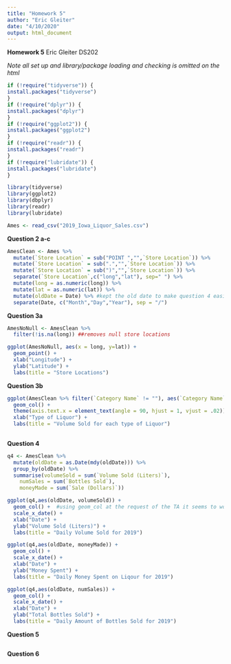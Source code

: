 ```yaml
---
title: "Homework 5"
author: "Eric Gleiter"
date: "4/10/2020"
output: html_document
---
```

**Homework 5**
Eric Gleiter
DS202

*Note all set up and library/package loading and checking is omitted on the html*
```r
if (!require("tidyverse")) {
install.packages("tidyverse")
}
if (!require("dplyr")) {
install.packages("dplyr")
}
if (!require("ggplot2")) {
install.packages("ggplot2")
}
if (!require("readr")) {
install.packages("readr")
}
if (!require("lubridate")) {
install.packages("lubridate")
}

```

```r
library(tidyverse)
library(ggplot2)
library(dbplyr)
library(readr)
library(lubridate)

Ames <- read_csv("2019_Iowa_Liquor_Sales.csv")


```


**Question 2 a-c**
```r
AmesClean <- Ames %>%
  mutate(`Store Location` = sub("POINT ","",`Store Location`)) %>%
  mutate(`Store Location` = sub(".","",`Store Location`)) %>%
  mutate(`Store Location` = sub(")","",`Store Location`)) %>%
  separate(`Store Location`,c("long","lat"), sep=" ") %>%
  mutate(long = as.numeric(long)) %>%
  mutate(lat = as.numeric(lat)) %>%
  mutate(oldDate = Date) %>% #kept the old date to make question 4 easier
  separate(Date, c("Month","Day","Year"), sep = "/")
```

**Question 3a**
```r
AmesNoNull <- AmesClean %>%
  filter(!is.na(long)) ##removes null store locations

ggplot(AmesNoNull, aes(x = long, y=lat)) +
  geom_point() + 
  xlab("Longitude") + 
  ylab("Latitude") +
  labs(title = "Store Locations")
```

**Question 3b**
```r
ggplot(AmesClean %>% filter(`Category Name` != ""), aes(`Category Name`, `Volume Sold (Liters)`)) +
  geom_col() + 
  theme(axis.text.x = element_text(angle = 90, hjust = 1, vjust = .02)) +
  xlab("Type of Liquor") +
  labs(title = "Volume Sold for each type of Liquor")
  
```

**Question 4**
```r
q4 <- AmesClean %>%
  mutate(oldDate = as.Date(mdy(oldDate))) %>%
  group_by(oldDate) %>%
  summarise(volumeSold = sum(`Volume Sold (Liters)`), 
    numSales = sum(`Bottles Sold`),
    moneyMade = sum(`Sale (Dollars)`))

ggplot(q4,aes(oldDate, volumeSold)) +
  geom_col() +  #using geom_col at the request of the TA it seems to work much better than line
  scale_x_date() +
  xlab("Date") + 
  ylab("Volume Sold (Liters)") +
  labs(title = "Daily Volume Sold for 2019")

ggplot(q4,aes(oldDate, moneyMade)) +
  geom_col() +
  scale_x_date() +
  xlab("Date") + 
  ylab("Money Spent") +
  labs(title = "Daily Money Spent on Liqour for 2019")

ggplot(q4,aes(oldDate, numSales)) +
  geom_col() +
  scale_x_date() +
  xlab("Date") + 
  ylab("Total Bottles Sold") +
  labs(title = "Daily Amount of Bottles Sold for 2019")
```

**Question 5** 
```r

```


**Question 6**
```r

```


